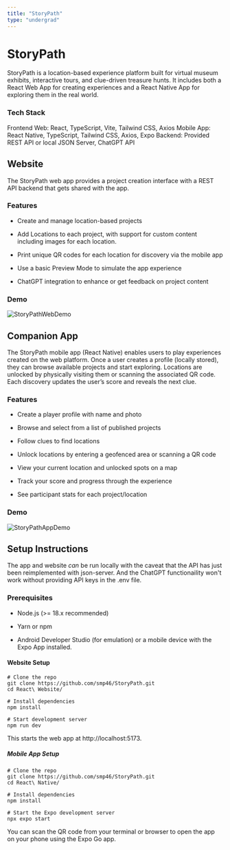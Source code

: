 ```yaml
---
title: "StoryPath"
type: "undergrad"
---
```


# StoryPath
StoryPath is a location-based experience platform built for virtual museum exhibits, interactive tours, and clue-driven treasure hunts. It includes both a React Web App for creating experiences and a React Native App for exploring them in the real world.

### Tech Stack

Frontend Web: React, TypeScript, Vite, Tailwind CSS, Axios
Mobile App: React Native, TypeScript, Tailwind CSS, Axios, Expo
Backend: Provided REST API or local JSON Server, ChatGPT API

## Website

The StoryPath web app provides a project creation interface with a REST API backend that gets shared with the app.

### Features

- Create and manage location-based projects

- Add Locations to each project, with support for custom content including images for each location.

- Print unique QR codes for each location for discovery via the mobile app

- Use a basic Preview Mode to simulate the app experience

- ChatGPT integration to enhance or get feedback on project content

### Demo

![StoryPathWebDemo](https://cdn.statically.io/gh/smp46/smp46.github.io/nextjs/assets/storypath/web_demo.gif)

## Companion App

The StoryPath mobile app (React Native) enables users to play experiences created on the web platform. Once a user creates a profile (locally stored), they can browse available projects and start exploring. Locations are unlocked by physically visiting them or scanning the associated QR code. Each discovery updates the user’s score and reveals the next clue.

### Features

- Create a player profile with name and photo

- Browse and select from a list of published projects

- Follow clues to find locations

- Unlock locations by entering a geofenced area or scanning a QR code

- View your current location and unlocked spots on a map

- Track your score and progress through the experience

- See participant stats for each project/location

### Demo

![StoryPathAppDemo](https://cdn.statically.io/gh/smp46/smp46.github.io/nextjs/assets/storypath/app_demo.gif)


## Setup Instructions

The app and website *can* be run locally with the caveat that the API has just been reimplemented with json-server. And the ChatGPT functionaility won't work without providing API keys in the .env file.

### Prerequisites

- Node.js (>= 18.x recommended)

- Yarn or npm

- Android Developer Studio (for emulation) or a mobile device with the Expo App installed.

#### Website Setup
```
# Clone the repo
git clone https://github.com/smp46/StoryPath.git
cd React\ Website/ 

# Install dependencies
npm install

# Start development server
npm run dev
```
This starts the web app at http://localhost:5173.

##### Mobile App Setup
```
# Clone the repo
git clone https://github.com/smp46/StoryPath.git
cd React\ Native/               

# Install dependencies
npm install

# Start the Expo development server
npx expo start
```
You can scan the QR code from your terminal or browser to open the app on your phone using the Expo Go app.
